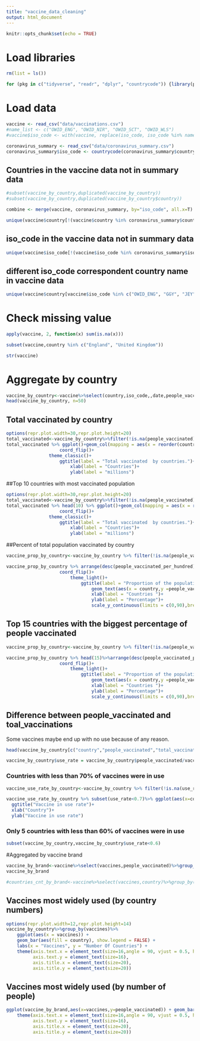```yaml
---
title: "vaccine_data_cleaning"
output: html_document
---
```


```r
knitr::opts_chunk$set(echo = TRUE)
```

# Load libraries

```r
rm(list = ls())

for (pkg in c("tidyverse", "readr", "dplyr", "countrycode")) {library(pkg, character.only = TRUE)}
```
# Load data

```r
vaccine <- read_csv("data/vaccinations.csv")
#name_list <- c("OWID_ENG", "OWID_NIR", "OWID_SCT", "OWID_WLS")
#vaccine$iso_code <- with(vaccine, replace(iso_code, iso_code %in% name_list, "GBR"))
```
```r
coronavirus_summary <- read_csv("data/coronavirus_summary.csv")
coronavirus_summary$iso_code <- countrycode(coronavirus_summary$country, 'country.name','iso3c')
```
## Countries in the vaccine data not in summary data

```r
#subset(vaccine_by_country,duplicated(vaccine_by_country))
#subset(vaccine_by_country,duplicated(vaccine_by_country$country))
```

```r
combine <- merge(vaccine, coronavirus_summary, by="iso_code", all.x=T)
```


```r
unique(vaccine$country[!(vaccine$country %in% coronavirus_summary$country)])
```

## iso_code in the vaccine data not in summary data

```r
unique(vaccine$iso_code[!(vaccine$iso_code %in% coronavirus_summary$iso_code)])
```

## different iso_code correspondent country name in vaccine data

```r
unique(vaccine$country[vaccine$iso_code %in% c("OWID_ENG", "GGY", "JEY", "OWID_CYN", "OWID_NIR", "SHN", "OWID_SCT","OWID_WLS")])
```

# Check missing value

```r
apply(vaccine, 2, function(x) sum(is.na(x)))

```

```r
subset(vaccine,country %in% c("England", "United Kingdom"))
```


```r
str(vaccine)
```


# Aggregate by country

```r
vaccine_by_country<-vaccine%>%select(country,iso_code,,date,people_vaccinated,total_vaccinations,total_vaccinations_per_hundred,people_vaccinated_per_hundred,vaccines)%>%group_by(country)%>%filter(!is.na(total_vaccinations))%>%filter(total_vaccinations==max(total_vaccinations)) %>% slice(which.max(as.Date(date)))
head(vaccine_by_country, n=50)
```
## Total vaccinated by country

```r
options(repr.plot.width=30,repr.plot.height=20)
total_vaccinated<-vaccine_by_country%>%filter(!is.na(people_vaccinated)) %>% select(country,people_vaccinated)%>% arrange(desc(people_vaccinated))
total_vaccinated %>% ggplot()+geom_col(mapping = aes(x = reorder(country,people_vaccinated),y =people_vaccinated/10000000, fill=country), show.legend = FALSE)+
                    coord_flip()+
                theme_classic()+
                    ggtitle(label = "Total vaccinated  by countries.")+
                        xlab(label = "Countries")+
                        ylab(label = "millions")
```
##Top 10 countries with most vaccinated population

```r
options(repr.plot.width=30,repr.plot.height=20)
total_vaccinated<-vaccine_by_country%>%filter(!is.na(people_vaccinated)) %>% select(country,people_vaccinated)%>% arrange(desc(people_vaccinated))
total_vaccinated %>% head(10) %>% ggplot()+geom_col(mapping = aes(x = reorder(country,people_vaccinated),y =people_vaccinated/10000000, fill=country), show.legend = FALSE)+
                    coord_flip()+
                theme_classic()+
                    ggtitle(label = "Total vaccinated  by countries.")+
                        xlab(label = "Countries")+
                        ylab(label = "millions")
```
##Percent of total population vaccinated by country


```r
vaccine_prop_by_country<-vaccine_by_country %>% filter(!is.na(people_vaccinated_per_hundred)) %>% select(country,people_vaccinated_per_hundred) %>% arrange(desc(people_vaccinated_per_hundred))

vaccine_prop_by_country %>% arrange(desc(people_vaccinated_per_hundred)) %>%  ggplot()+geom_col(mapping = aes(x= reorder(country,people_vaccinated_per_hundred),y = people_vaccinated_per_hundred),fill="green")+
                    coord_flip()+
                        theme_light()+
                            ggtitle(label = "Proportion of the population vaccinated.")+
                                geom_text(aes(x = country,y =people_vaccinated_per_hundred,label=people_vaccinated_per_hundred ),hjust=-0.5)+
                                xlab(label = "Countries ")+
                                ylab(label = "Percentage")+
                                scale_y_continuous(limits = c(0,90),breaks = c(0,20,40))
```
## Top 15 countries with the biggest percentage of people vaccinated

```r
vaccine_prop_by_country<-vaccine_by_country %>% filter(!is.na(people_vaccinated_per_hundred)) %>% select(country,people_vaccinated_per_hundred) %>% arrange(desc(people_vaccinated_per_hundred))

vaccine_prop_by_country %>% head(15)%>%arrange(desc(people_vaccinated_per_hundred)) %>%  ggplot()+geom_col(mapping = aes(x= reorder(country,people_vaccinated_per_hundred),y = people_vaccinated_per_hundred),fill="green")+
                    coord_flip()+
                        theme_light()+
                            ggtitle(label = "Proportion of the population vaccinated.")+
                                geom_text(aes(x = country,y =people_vaccinated_per_hundred,label=people_vaccinated_per_hundred ),hjust=-0.5)+
                                xlab(label = "Countries ")+
                                ylab(label = "Percentage")+
                                scale_y_continuous(limits = c(0,90),breaks = c(0,20,40))
```
## Difference between people_vaccinated and toal_vaccinations

Some vaccines maybe end up with no use because of any reason.

```r
head(vaccine_by_country[c("country","people_vaccinated","total_vaccinations")],20)
```

```r
vaccine_by_country$use_rate = vaccine_by_country$people_vaccinated/vaccine_by_country$total_vaccinations
```

### Countries with less than 70% of vaccines were in use

```r
vaccine_use_rate_by_country<-vaccine_by_country %>% filter(!is.na(use_rate)) %>% select(country,use_rate) %>% arrange(desc(use_rate))

vaccine_use_rate_by_country %>% subset(use_rate<0.7)%>% ggplot(aes(x=country,y=use_rate))+geom_bar(stat="identity", position=position_dodge(),fill= "#00AFBB")+theme_bw()+theme(axis.text.x = element_text(angle = 90, vjust = 0.5, hjust=1))+
  ggtitle("Vaccine in use rate")+
  xlab("Country")+ 
  ylab("Vaccine in use rate")
```
### Only 5 countries with less than 60% of vaccines were in use

```r
subset(vaccine_by_country,vaccine_by_country$use_rate<0.6)
```

#Aggregated by vaccine brand


```r
vaccine_by_brand<-vaccine%>%select(vaccines,people_vaccinated)%>%group_by(vaccines)%>%filter(!is.na(people_vaccinated))%>%filter(people_vaccinated==max(people_vaccinated)) 
vaccine_by_brand
```
```r
#countries_cnt_by_brand<-vaccine%>%select(vaccines,country)%>%group_by(vaccines)%>%tally()
```

## Vaccines most widely used (by country numbers)

```r
options(repr.plot.width=12,repr.plot.height=14)
vaccine_by_country%>%group_by(vaccines)%>%
    ggplot(aes(x = vaccines)) +
    geom_bar(aes(fill = country), show.legend = FALSE) +
    labs(x = "Vaccines", y = "Number Of Countries") +
    theme(axis.text.x = element_text(size=16,angle = 90, vjust = 0.5, hjust=1),
          axis.text.y = element_text(size=16),
          axis.title.x = element_text(size=20),
          axis.title.y = element_text(size=20))
```

## Vaccines most widely used (by number of people)

```r
ggplot(vaccine_by_brand,aes(x=vaccines,y=people_vaccinated)) + geom_bar(stat='identity',fill="blue", width=.5)+labs(x = "Vaccines", y = "Total number of people vaccinated") + theme_classic()+
    theme(axis.text.x = element_text(size=16,angle = 90, vjust = 0.5, hjust=1),
          axis.text.y = element_text(size=16),
          axis.title.x = element_text(size=20),
          axis.title.y = element_text(size=20))
```




